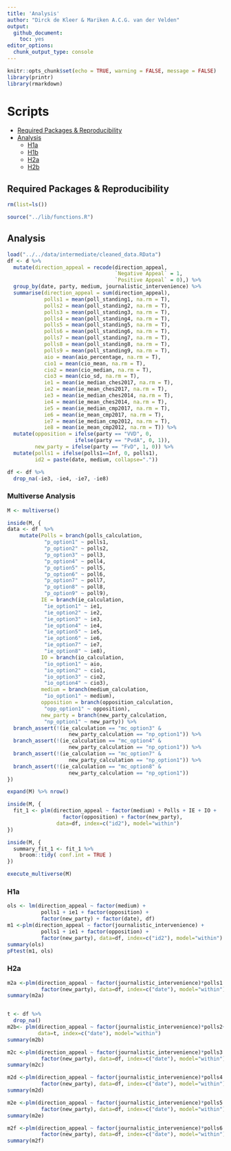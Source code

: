 ```yaml
---
title: 'Analysis'
author: "Dirck de Kleer & Mariken A.C.G. van der Velden"
output: 
  github_document:
    toc: yes
editor_options: 
  chunk_output_type: console
---
```


```r
knitr::opts_chunk$set(echo = TRUE, warning = FALSE, message = FALSE)
library(printr)
library(rmarkdown)
```

# Scripts
- [Required Packages &amp; Reproducibility](#required-packages-&amp;-reproducibility)
- [Analysis](#analysis)
  - [H1a](#H1a)
  - [H1b](#H1b)
  - [H2a](#H2a)
  - [H2b](#H2b)
  
## Required Packages &amp; Reproducibility
```r
rm(list=ls())

source("../lib/functions.R")
```

## Analysis

```r
load("../../data/intermediate/cleaned_data.RData")
df <- d %>%
  mutate(direction_appeal = recode(direction_appeal,
                                   `Negative Appeal` = 1,
                                   `Positive Appeal` = 0),) %>%
  group_by(date, party, medium, journalistic_intervenience) %>%
  summarise(direction_appeal = sum(direction_appeal),
            polls1 = mean(poll_standing1, na.rm = T),
            polls2 = mean(poll_standing2, na.rm = T),
            polls3 = mean(poll_standing3, na.rm = T),
            polls4 = mean(poll_standing4, na.rm = T),
            polls5 = mean(poll_standing5, na.rm = T),
            polls6 = mean(poll_standing6, na.rm = T),
            polls7 = mean(poll_standing7, na.rm = T),
            polls8 = mean(poll_standing8, na.rm = T),
            polls9 = mean(poll_standing9, na.rm = T),
            aio = mean(aio_percentage, na.rm = T),
            cio1 = mean(cio_mean, na.rm = T),
            cio2 = mean(cio_median, na.rm = T),
            cio3 = mean(cio_sd, na.rm = T),
            ie1 = mean(ie_median_ches2017, na.rm = T),
            ie2 = mean(ie_mean_ches2017, na.rm = T),
            ie3 = mean(ie_median_ches2014, na.rm = T),
            ie4 = mean(ie_mean_ches2014, na.rm = T),
            ie5 = mean(ie_median_cmp2017, na.rm = T),
            ie6 = mean(ie_mean_cmp2017, na.rm = T),
            ie7 = mean(ie_median_cmp2012, na.rm = T),
            ie8 = mean(ie_mean_cmp2012, na.rm = T)) %>%
  mutate(opposition = ifelse(party == "VVD", 0,
                      ifelse(party == "PvdA", 0, 1)),
         new_party = ifelse(party == "FvD", 1, 0)) %>%
  mutate(polls1 = ifelse(polls1==Inf, 0, polls1),
         id2 = paste(date, medium, collapse="."))

df <- df %>%
  drop_na(-ie3, -ie4, -ie7, -ie8)
```

### Multiverse Analysis
```r
M <- multiverse()

inside(M, {
data <- df  %>%
    mutate(Polls = branch(polls_calculation,
            "p_option1" ~ polls1,
            "p_option2" ~ polls2,
            "p_option3" ~ poll3,
            "p_option4" ~ poll4,
            "p_option5" ~ poll5,
            "p_option6" ~ poll6,
            "p_option7" ~ poll7,
            "p_option8" ~ poll8,
            "p_option9" ~ poll9),
           IE = branch(ie_calculation,
            "ie_option1" ~ ie1,
            "ie_option2" ~ ie2,
            "ie_option3" ~ ie3,
            "ie_option4" ~ ie4,
            "ie_option5" ~ ie5,
            "ie_option6" ~ ie6,
            "ie_option7" ~ ie7,
            "ie_option8" ~ ie8),
           IO = branch(io_calculation,
            "io_option1" ~ aio,
            "io_option2" ~ cio1,
            "io_option3" ~ cio2,
            "io_option4" ~ cio3),
           medium = branch(medium_calculation,
            "io_option1" ~ medium),
           opposition = branch(opposition_calculation,
            "opp_option1" ~ opposition),
           new_party = branch(new_party_calculation,
            "np_option1" ~ new_party)) %>%
  branch_assert(!(ie_calculation == "mc_option3" & 
                    new_party_calculation == "np_option1")) %>%
  branch_assert(!(ie_calculation == "mc_option4" & 
                    new_party_calculation == "np_option1")) %>%
  branch_assert(!(ie_calculation == "mc_option7" & 
                    new_party_calculation == "np_option1")) %>%
  branch_assert(!(ie_calculation == "mc_option8" & 
                    new_party_calculation == "np_option1"))
})

expand(M) %>% nrow()

inside(M, {
  fit_1 <- plm(direction_appeal ~ factor(medium) + Polls + IE + IO +
                  factor(opposition) + factor(new_party), 
                data=df, index=c("id2"), model="within") 
})

inside(M, {
  summary_fit_1 <- fit_1 %>% 
    broom::tidy( conf.int = TRUE )
})

execute_multiverse(M)
```


### H1a
```r
ols <- lm(direction_appeal ~ factor(medium) +
           polls1 + ie1 + factor(opposition) + 
           factor(new_party) + factor(date), df)
m1 <-plm(direction_appeal ~ factor(journalistic_intervenience) +
           polls1 + ie1 + factor(opposition) + 
           factor(new_party), data=df, index=c("id2"), model="within") 
summary(ols)
pFtest(m1, ols)
```

### H2a
```r
m2a <-plm(direction_appeal ~ factor(journalistic_intervenience)*polls1 + ie1 + factor(opposition) + 
           factor(new_party), data=df, index=c("date"), model="within") 
summary(m2a)


t <- df %>%
  drop_na() 
m2b<- plm(direction_appeal ~ factor(journalistic_intervenience)*polls2+ ie1 + factor(opposition), 
          data=t, index=c("date"), model="within") 
summary(m2b)

m2c <-plm(direction_appeal ~ factor(journalistic_intervenience)*polls3 + ie1 + factor(opposition) + 
           factor(new_party), data=df, index=c("date"), model="within") 
summary(m2c)

m2d <-plm(direction_appeal ~ factor(journalistic_intervenience)*polls4 + ie1 + factor(opposition) + 
           factor(new_party), data=df, index=c("date"), model="within") 
summary(m2d)

m2e <-plm(direction_appeal ~ factor(journalistic_intervenience)*polls5 + ie1 + factor(opposition) + 
           factor(new_party), data=df, index=c("date"), model="within") 
summary(m2e)

m2f <-plm(direction_appeal ~ factor(journalistic_intervenience)*polls6 + ie1 + factor(opposition) + 
           factor(new_party), data=df, index=c("date"), model="within") 
summary(m2f)
```